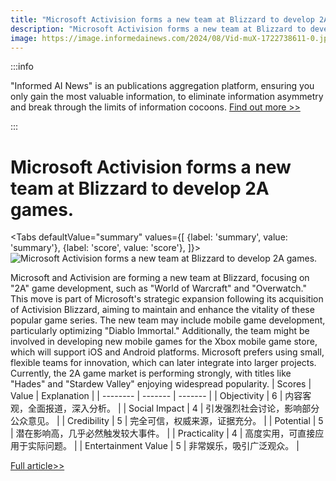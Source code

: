 ```yaml
---
title: "Microsoft Activision forms a new team at Blizzard to develop 2A games."
description: "Microsoft Activision forms a new team at Blizzard to develop 2A games."
image: https://image.informedainews.com/2024/08/Vid-muX-1722738611-0.jpg
---
```



:::info

"Informed AI News" is an publications aggregation platform, ensuring you only gain the most valuable information, to eliminate information asymmetry and break through the limits of information cocoons.  [Find out more >>](/)

:::

# Microsoft Activision forms a new team at Blizzard to develop 2A games.


<Tabs
	defaultValue="summary"
	values={[
	{label: 'summary', value: 'summary'},
	{label: 'score', value: 'score'},
]}>
<TabItem value="summary">
<img
  src="https://image.informedainews.com/2024/08/Vid-muX-1722738611-0.jpg"
  alt="Microsoft Activision forms a new team at Blizzard to develop 2A games."
/>



Microsoft and Activision are forming a new team at Blizzard, focusing on "2A" game development, such as "World of Warcraft" and "Overwatch." This move is part of Microsoft's strategic expansion following its acquisition of Activision Blizzard, aiming to maintain and enhance the vitality of these popular game series. The new team may include mobile game development, particularly optimizing "Diablo Immortal." Additionally, the team might be involved in developing new mobile games for the Xbox mobile game store, which will support iOS and Android platforms. Microsoft prefers using small, flexible teams for innovation, which can later integrate into larger projects. Currently, the 2A game market is performing strongly, with titles like "Hades" and "Stardew Valley" enjoying widespread popularity.
</TabItem>
<TabItem value="score">
	| Scores     | Value   | Explanation |
	| -------- | ------- | ------- |
	| Objectivity  | 6    | 内容客观，全面报道，深入分析。    |
	| Social Impact | 4     | 引发强烈社会讨论，影响部分公众意见。    |
	| Credibility    | 5    | 完全可信，权威来源，证据充分。    |
	| Potential    | 5    | 潜在影响高，几乎必然触发较大事件。    |
	| Practicality    | 4    | 高度实用，可直接应用于实际问题。    |
	| Entertainment Value    | 5    | 非常娱乐，吸引广泛观众。    |
</TabItem>
</Tabs>

[Full article>>](https://www.cnbeta.com.tw/articles/game/1440824.htm)
